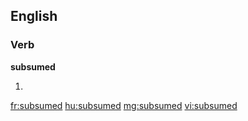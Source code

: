 ==English==

===Verb===
'''subsumed'''

# {{past of|[[subsume]]}}

[[fr:subsumed]]
[[hu:subsumed]]
[[mg:subsumed]]
[[vi:subsumed]]